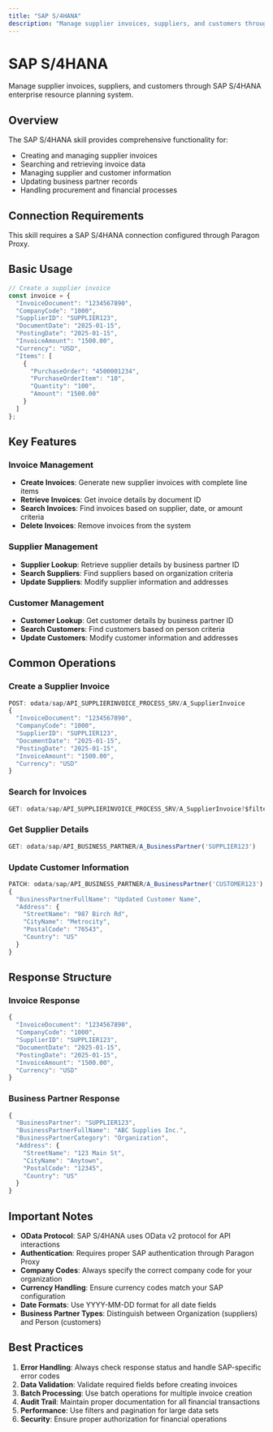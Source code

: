 ```yaml
---
title: "SAP S/4HANA"
description: "Manage supplier invoices, suppliers, and customers through SAP S/4HANA"
---
```


# SAP S/4HANA

Manage supplier invoices, suppliers, and customers through SAP S/4HANA enterprise resource planning system.

## Overview

The SAP S/4HANA skill provides comprehensive functionality for:
- Creating and managing supplier invoices
- Searching and retrieving invoice data
- Managing supplier and customer information
- Updating business partner records
- Handling procurement and financial processes

## Connection Requirements

This skill requires a SAP S/4HANA connection configured through Paragon Proxy.

## Basic Usage

```javascript
// Create a supplier invoice
const invoice = {
  "InvoiceDocument": "1234567890",
  "CompanyCode": "1000",
  "SupplierID": "SUPPLIER123",
  "DocumentDate": "2025-01-15",
  "PostingDate": "2025-01-15",
  "InvoiceAmount": "1500.00",
  "Currency": "USD",
  "Items": [
    {
      "PurchaseOrder": "4500001234",
      "PurchaseOrderItem": "10",
      "Quantity": "100",
      "Amount": "1500.00"
    }
  ]
};
```

## Key Features

### Invoice Management
- **Create Invoices**: Generate new supplier invoices with complete line items
- **Retrieve Invoices**: Get invoice details by document ID
- **Search Invoices**: Find invoices based on supplier, date, or amount criteria
- **Delete Invoices**: Remove invoices from the system

### Supplier Management
- **Supplier Lookup**: Retrieve supplier details by business partner ID
- **Search Suppliers**: Find suppliers based on organization criteria
- **Update Suppliers**: Modify supplier information and addresses

### Customer Management
- **Customer Lookup**: Get customer details by business partner ID
- **Search Customers**: Find customers based on person criteria
- **Update Customers**: Modify customer information and addresses

## Common Operations

### Create a Supplier Invoice
```javascript
POST: odata/sap/API_SUPPLIERINVOICE_PROCESS_SRV/A_SupplierInvoice
{
  "InvoiceDocument": "1234567890",
  "CompanyCode": "1000",
  "SupplierID": "SUPPLIER123",
  "DocumentDate": "2025-01-15",
  "PostingDate": "2025-01-15",
  "InvoiceAmount": "1500.00",
  "Currency": "USD"
}
```

### Search for Invoices
```javascript
GET: odata/sap/API_SUPPLIERINVOICE_PROCESS_SRV/A_SupplierInvoice?$filter=SupplierID eq 'SUPPLIER123'
```

### Get Supplier Details
```javascript
GET: odata/sap/API_BUSINESS_PARTNER/A_BusinessPartner('SUPPLIER123')
```

### Update Customer Information
```javascript
PATCH: odata/sap/API_BUSINESS_PARTNER/A_BusinessPartner('CUSTOMER123')
{
  "BusinessPartnerFullName": "Updated Customer Name",
  "Address": {
    "StreetName": "987 Birch Rd",
    "CityName": "Metrocity",
    "PostalCode": "76543",
    "Country": "US"
  }
}
```

## Response Structure

### Invoice Response
```javascript
{
  "InvoiceDocument": "1234567890",
  "CompanyCode": "1000",
  "SupplierID": "SUPPLIER123",
  "DocumentDate": "2025-01-15",
  "PostingDate": "2025-01-15",
  "InvoiceAmount": "1500.00",
  "Currency": "USD"
}
```

### Business Partner Response
```javascript
{
  "BusinessPartner": "SUPPLIER123",
  "BusinessPartnerFullName": "ABC Supplies Inc.",
  "BusinessPartnerCategory": "Organization",
  "Address": {
    "StreetName": "123 Main St",
    "CityName": "Anytown",
    "PostalCode": "12345",
    "Country": "US"
  }
}
```

## Important Notes

- **OData Protocol**: SAP S/4HANA uses OData v2 protocol for API interactions
- **Authentication**: Requires proper SAP authentication through Paragon Proxy
- **Company Codes**: Always specify the correct company code for your organization
- **Currency Handling**: Ensure currency codes match your SAP configuration
- **Date Formats**: Use YYYY-MM-DD format for all date fields
- **Business Partner Types**: Distinguish between Organization (suppliers) and Person (customers)

## Best Practices

1. **Error Handling**: Always check response status and handle SAP-specific error codes
2. **Data Validation**: Validate required fields before creating invoices
3. **Batch Processing**: Use batch operations for multiple invoice creation
4. **Audit Trail**: Maintain proper documentation for all financial transactions
5. **Performance**: Use filters and pagination for large data sets
6. **Security**: Ensure proper authorization for financial operations 